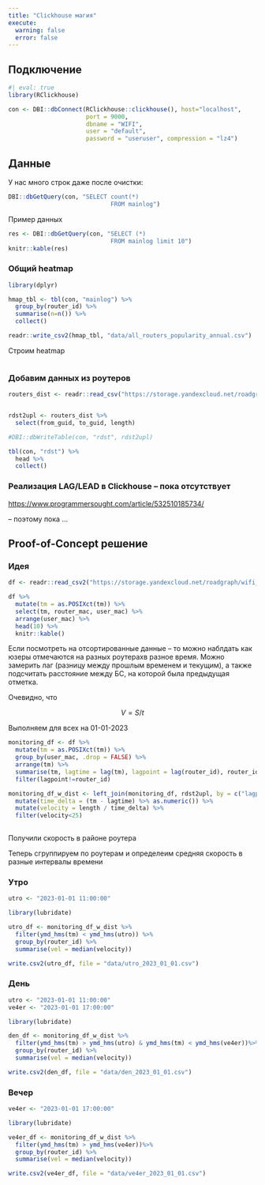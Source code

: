 ```yaml
---
title: "Clickhouse магия"
execute: 
  warning: false
  error: false
---
```



## Подключение

```r
#| eval: true
library(RClickhouse)

con <- DBI::dbConnect(RClickhouse::clickhouse(), host="localhost",
                      port = 9000,
                      dbname = "WIFI",
                      user = "default",
                      password = "useruser", compression = "lz4")
```

## Данные

У нас много строк даже после очистки:

```r
DBI::dbGetQuery(con, "SELECT count(*)
                             FROM mainlog")
```

Пример данных

```r
res <- DBI::dbGetQuery(con, "SELECT (*)
                             FROM mainlog limit 10")
knitr::kable(res)
```

### Общий heatmap

```r
library(dplyr)

hmap_tbl <- tbl(con, "mainlog") %>% 
  group_by(router_id) %>% 
  summarise(n=n()) %>% 
  collect()

readr::write_csv2(hmap_tbl, "data/all_routers_popularity_annual.csv")
```

Строим heatmap

```r

```


### Добавим данных из роутеров

```r
routers_dist <- readr::read_csv("https://storage.yandexcloud.net/roadgraph/marshruts_lengts.csv")


rdst2upl <- routers_dist %>% 
  select(from_guid, to_guid, length)

#DBI::dbWriteTable(con, "rdst", rdst2upl)

tbl(con, "rdst") %>% 
  head %>% 
  collect()

```

### Реализация LAG/LEAD в Clickhouse -- пока отсутствует



<https://www.programmersought.com/article/532510185734/>

-- поэтому пока ...



## Proof-of-Concept решение

### Идея



```r
df <- readr::read_csv2("https://storage.yandexcloud.net/roadgraph/wifi_logs_2023_01_01_202312081852.csv")


```
```r
df %>% 
  mutate(tm = as.POSIXct(tm)) %>% 
  select(tm, router_mac, user_mac) %>% 
  arrange(user_mac) %>% 
  head(10) %>% 
  knitr::kable()
```

Если посмотреть на отсортированные данные -- то можно наблдать как юзеры отмечаются на разных роутерахв разное время. Можно замерить лаг (разницу между прошлым временем и текущим), а также подсчитать расстояние между БС, на которой была предыдущая отметка.

Очевидно, что

$$V = S/t$$

Выполняем для всех на 01-01-2023

```r
monitoring_df <- df %>% 
  mutate(tm = as.POSIXct(tm)) %>% 
  group_by(user_mac, .drop = FALSE) %>% 
  arrange(tm) %>% 
  summarise(tm, lagtime = lag(tm), lagpoint = lag(router_id), router_id) %>% 
  filter(lagpoint!=router_id)

monitoring_df_w_dist <- left_join(monitoring_df, rdst2upl, by = c("lagpoint" = "from_guid", "router_id" = "to_guid")) %>% 
  mutate(time_delta = (tm - lagtime) %>% as.numeric()) %>% 
  mutate(velocity = length / time_delta) %>% 
  filter(velocity<25)
  
```

Получили скорость в районе роутера

Теперь сгруппируем по роутерам и определеим средняя скорость в разные интервалы времени

### Утро

```r
utro <- "2023-01-01 11:00:00"

library(lubridate)

utro_df <- monitoring_df_w_dist %>% 
  filter(ymd_hms(tm) < ymd_hms(utro)) %>% 
  group_by(router_id) %>% 
  summarise(vel = median(velocity))

write.csv2(utro_df, file = "data/utro_2023_01_01.csv")

```

### День

```r
utro <- "2023-01-01 11:00:00"
ve4er <- "2023-01-01 17:00:00"

library(lubridate)

den_df <- monitoring_df_w_dist %>% 
  filter(ymd_hms(tm) > ymd_hms(utro) & ymd_hms(tm) < ymd_hms(ve4er))%>% 
  group_by(router_id) %>% 
  summarise(vel = median(velocity))

write.csv2(den_df, file = "data/den_2023_01_01.csv")

```

### Вечер

```r

ve4er <- "2023-01-01 17:00:00"

library(lubridate)

ve4er_df <- monitoring_df_w_dist %>% 
  filter(ymd_hms(tm) > ymd_hms(ve4er))%>% 
  group_by(router_id) %>% 
  summarise(vel = median(velocity))

write.csv2(ve4er_df, file = "data/ve4er_2023_01_01.csv")

```
